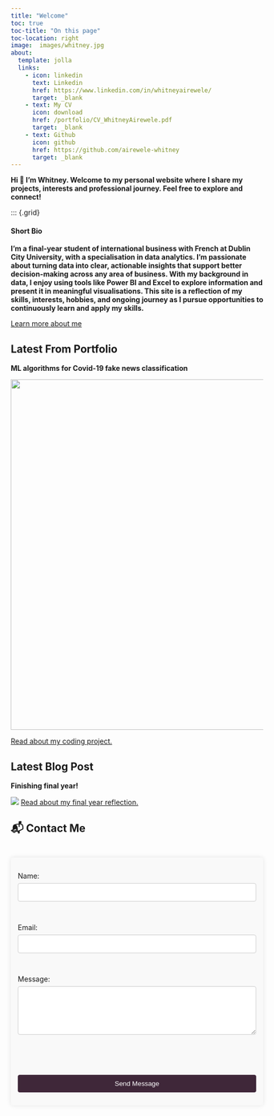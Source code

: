 ```yaml
---
title: "Welcome"
toc: true
toc-title: "On this page"
toc-location: right
image:  images/whitney.jpg
about:
  template: jolla
  links:
    - icon: linkedin
      text: Linkedin
      href: https://www.linkedin.com/in/whitneyairewele/
      target: _blank
    - text: My CV
      icon: download
      href: /portfolio/CV_WhitneyAirewele.pdf
      target: _blank
    - text: Github
      icon: github
      href: https://github.com/airewele-whitney
      target: _blank
---
```

 
**Hi 👋 I'm Whitney. Welcome to my personal website where I share my projects, interests and professional journey. Feel free to explore and connect!**


::: {.grid}

::: {.g-col-12 .text-left}
#### Short Bio

**I’m a final-year student of international business with French at Dublin City University, with a specialisation in data analytics. I’m passionate about turning data into clear, actionable insights that support better decision-making across any area of business. With my background in data, I enjoy using tools like Power BI and Excel to explore information and present it in meaningful visualisations. This site is a reflection of my skills, interests, hobbies, and ongoing journey as I pursue opportunities to continuously learn and apply my skills.**

::: {.text-center.mt-4}
[Learn more about me](about.qmd){.btn .btn-primary}
:::
:::
## Latest From Portfolio {.g-col-12}
**ML algorithms for Covid-19 fake news classification**

![ ](/images/projects.avif){width=800 height=700}

[Read about my coding project.](portfolio/ml-reflection.qmd)


## Latest Blog Post {.g-col-12}
**Finishing final year!**

![ ](/images/DCU.jpg) 
[Read about my final year reflection.](posts/final-year.qmd)

## 📬 Contact Me{.g-col-12}

<div class="form-wrapper">
  <form action="https://formspree.io/f/mwpovkrk" method="POST">
    <label for="name">Name:</label><br>
    <input type="text" id="name" name="name" required><br><br>

    <label for="email">Email:</label><br>
    <input type="email" id="email" name="_replyto" required><br><br>

    <label for="message">Message:</label><br>
    <textarea id="message" name="message" rows="5" required></textarea><br><br>

    <button type="submit">Send Message</button>
  </form>
</div>

<style>
.form-wrapper {
    display: flex;
    justify-content: center;
    align-items: center;
    padding-top: 20px;
    padding-bottom: 20px;
}
form {
    max-width: 500px;
    width: 100%;
    padding: 1em;
    background: #f9f9f9;
    border-radius: 5px;
    box-shadow: 0px 0px 10px rgba(0,0,0,0.1);
}
input, textarea, button {
    width: 100%;
    padding: 10px;
    margin-top: 6px;
    margin-bottom: 12px;
    border: 1px solid #ccc;
    border-radius: 4px;
    box-sizing: border-box;
}
button {
    background-color: #3f2739;
    color: white;
    border: none;
    cursor: pointer;
}
button:hover {
    background-color: #3f2739;
}
</style>